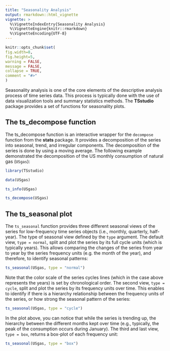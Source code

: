 ```yaml
---
title: "Seasonality Analysis"
output: rmarkdown::html_vignette
vignette: >
  %\VignetteIndexEntry{Seasonality Analysis}
  %\VignetteEngine{knitr::rmarkdown}
  %\VignetteEncoding{UTF-8}
---
```


```r
knitr::opts_chunk$set(
fig.width=8, 
fig.height=5,
warning = FALSE, 
message = FALSE,
collapse = TRUE,
comment = "#>"
)
```


Seasonality analysis is one of the core elements of the descriptive analysis process of time series data. This process is typically done with the use of data visualization tools and summary statistics methods. The **TSstudio** package provides a set of functions for seasonality plots.

## The ts_decompose function

The ts_decompose function is an interactive wrapper for the `decompose` function from the **stats** package. It provides a decomposition of the series into seasonal, trend, and irregular components. The decomposition of the series is done by using a moving average.  The following example demonstrated the decomposition of the US monthly consumption of natural gas (`USgas`):

```r
library(TSstudio)

data(USgas)

ts_info(USgas)

ts_decompose(USgas)
```





## The ts_seasonal plot

The `ts_seasonal` function provides three different seasonal views of the series for low-frequency time series objects (i.e., monthly, quarterly, half-year). The type of seasonal view defined by the `type` argument. The default view, `type = normal`, split and plot the series by its full cycle units (which is typically years). This allows comparing the changes of the series from year to year by the series frequency units (e.g. the month of the year), and therefore, to identify seasonal patterns:

```r
ts_seasonal(USgas, type = "normal")
```

Note that the color scale of the series cycles lines (which in the case above represents the years) is set by chronological order. The second view, `type = cycle`, split and plot the series by its frequency units over time. This enables to identify if there is a hierarchy relationship between the frequency units of the series, or how strong the seasonal pattern of the series:

```r
ts_seasonal(USgas, type = "cycle")
```

In the plot above, you can notice that while the series is trending up, the hierarchy between the different months kept over time (e.g., typically, the peak of the consumption occurs during January). The third and last view, `type = box`, returns a box-plot of each frequency unit:

```r
ts_seasonal(USgas, type = "box")
```

